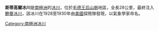 {{coord|85|38|S|161|54|W|display=title}}

'''斯蒂高爾冰川'''是[[南極洲|南極洲]]的[[冰川|冰川]]，位於[[毛德王后山脈|毛德王后山脈]]地區，全長28公里，最終注入[[鮑曼冰川|鮑曼冰川]]，該冰川在1928至1930年由[[美國|美國]]探險隊發現，以氣象學家命名。

{{Antarctica-geo-stub}}
[[Category:南極洲冰川|Category:南極洲冰川]]